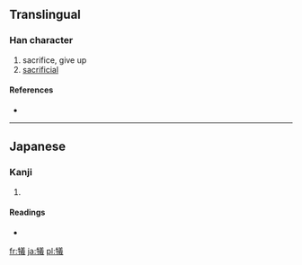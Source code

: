 {{see|犧}}
==Translingual==

===Han character===
{{Han char|rn=93|rad=牛|as=13|sn=17|four=|canj=竹手廿土戈 (HQTGI)}}

# sacrifice, give up
# [[sacrificial]]

====References====
* {{Han ref|kx=0704.321|dkj=20190|dj=1117.170|hdz=31820.221|uh=72A0|ud=29344}}

----

==Japanese==

===Kanji===
{{ja-kanji|grade=c|rs=牛13}}

# {{defn|Japanese}}

====Readings====
* {{ja-readings|on=[[ぎ]] (gi), [[き]] (ki)|kun=[[いけにえ]] (ikenie)}}

[[fr:犠]]
[[ja:犠]]
[[pl:犠]]